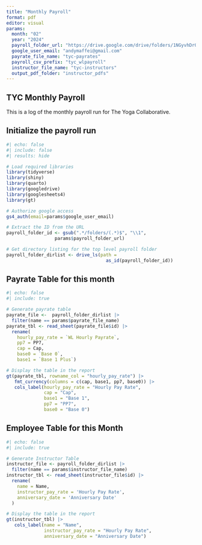 ```yaml
---
title: "Monthly Payroll"
format: pdf
editor: visual
params:
  month: "02"
  year: "2024"
  payroll_folder_url: "https://drive.google.com/drive/folders/1NGyvhDrOaOrXI-kKMb29z0KBs3wX6qRl"
  google_user_email: "andymaffei@gmail.com"
  payrate_file_name: "tyc-payrates"
  payroll_csv_prefix: "tyc_wlpayroll"
  instructor_file_name: "tyc-instructors"
  output_pdf_folder: "instructor_pdfs"
---
```


## TYC Monthly Payroll

This is a log of the monthly payroll run for The Yoga Collaborative.

## Initialize the payroll run

```r
#| echo: false
#| include: false
#| results: hide

# Load required libraries
library(tidyverse)
library(shiny)
library(quarto)
library(googledrive)
library(googlesheets4)
library(gt)

# Authorize google access 
gs4_auth(email=params$google_user_email)

# Extract the ID from the URL
payroll_folder_id <- gsub(".*/folders/(.*)$", "\\1", 
                  params$payroll_folder_url)

# Get directory listing for the top level payroll folder
payroll_folder_dirlist <- drive_ls(path = 
                                     as_id(payroll_folder_id))

```

## Payrate Table for this month

```r
#| echo: false
#| include: true

# Generate payrate table
payrate_file <-  payroll_folder_dirlist |>
  filter(name == params$payrate_file_name)
payrate_tbl <- read_sheet(payrate_file$id) |>
  rename(
    hourly_pay_rate = `WL Hourly Payrate`,
    pp7 = PP7,
    cap = Cap,
    base0 = `Base 0`,
    base1 = `Base 1 Plus`)

# Display the table in the report
gt(payrate_tbl, rowname_col = "hourly_pay_rate") |>
   fmt_currency(columns = c(cap, base1, pp7, base0)) |>
   cols_label(hourly_pay_rate = "Hourly Pay Rate", 
              cap = "Cap", 
              base1 = "Base 1",
              pp7 = "PP7",
              base0 = "Base 0")
```

## Employee Table for this Month

```r
#| echo: false
#| include: true

# Generate Instructor Table
instructor_file <- payroll_folder_dirlist |>
  filter(name == params$instructor_file_name)
instructor_tbl <- read_sheet(instructor_file$id) |>
  rename(
    name = Name,
    instructor_pay_rate = 'Hourly Pay Rate',
    anniversary_date = 'Anniversary Date'
  )

# Display the table in the report
gt(instructor_tbl) |>
   cols_label(name = "Name", 
              instructor_pay_rate = "Hourly Pay Rate",
              anniversary_date = "Anniversary Date")
```
